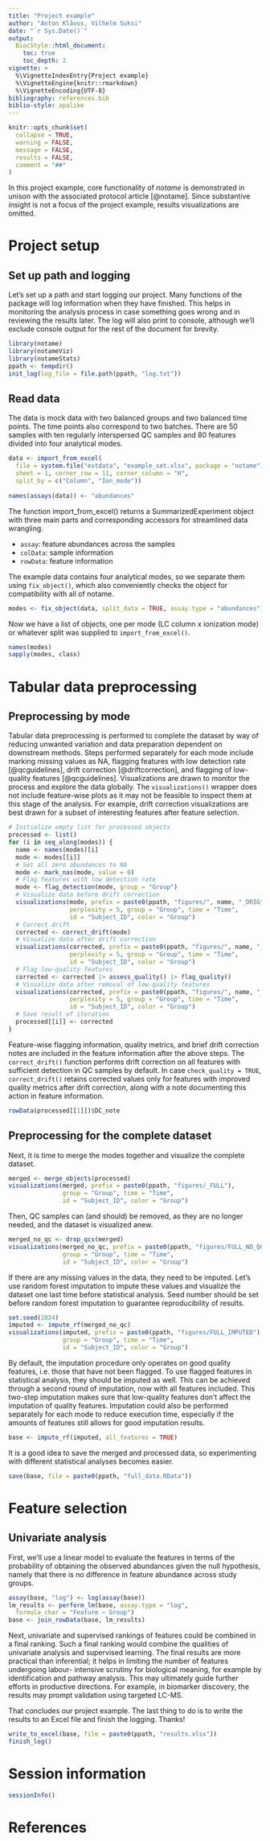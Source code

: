 ---
title: "Project example"
author: "Anton Klåvus, Vilhelm Suksi"
date: "`r Sys.Date()`"
output:
  BiocStyle::html_document:
    toc: true
    toc_depth: 2
vignette: >
  %\VignetteIndexEntry{Project example}
  %\VignetteEngine{knitr::rmarkdown}
  %\VignetteEncoding{UTF-8}
bibliography: references.bib
biblio-style: apalike
---

```{r setup, include = FALSE}
knitr::opts_chunk$set(
  collapse = TRUE,
  warning = FALSE,
  message = FALSE,
  results = FALSE,
  comment = "##"
)
```

In this project example, core functionality of *notame* is demonstrated in 
unison with the associated protocol article [@notame]. Since substantive 
insight is not a focus of the project example, results visualizations are 
omitted.

# Project setup

## Set up path and logging
Let's set up a path and start logging our project. Many functions of the 
package will log information when they have finished. This helps in monitoring 
the analysis process in case something goes wrong and in reviewing the results 
later. The log will also print to console, although we'll exclude console 
output for the rest of the document for brevity.

```{r, results = 'markup'}
library(notame)
library(notameViz)
library(notameStats)
ppath <- tempdir()
init_log(log_file = file.path(ppath, "log.txt"))
```

## Read data
The data is mock data with two balanced groups and two balanced time points. 
The time points also correspond to two batches. There are 50 samples with ten 
regularly interspersed QC samples and 80 features divided into four analytical 
modes.

```{r}
data <- import_from_excel(
  file = system.file("extdata", "example_set.xlsx", package = "notame"), 
  sheet = 1, corner_row = 11, corner_column = "H", 
  split_by = c("Column", "Ion_mode"))
  
names(assays(data)) <- "abundances"
```

The function import_from_excel() returns a SummarizedExperiment object with three 
main parts and corresponding accessors for streamlined data wrangling.

- `assay`: feature abundances across the samples  
- `colData`: sample information  
- `rowData`: feature information

The example data contains four analytical modes, so we separate them using 
`fix_object()`, which also conveniently checks the object for compatibility 
with all of notame. 

```{r}
modes <- fix_object(data, split_data = TRUE, assay.type = "abundances")
```

Now we have a list of objects, one per mode (LC column x 
ionization mode) or whatever split was supplied to `import_from_excel()`.

```{r, results = 'markup'}
names(modes)
sapply(modes, class)
```

# Tabular data preprocessing

## Preprocessing by mode
Tabular data preprocessing is performed to complete the dataset by way of 
reducing unwanted variation and data preparation dependent on downstream 
methods. Steps performed separately for each mode include marking missing 
values as NA, flagging features with low detection rate [@qcguidelines], drift 
correction [@driftcorrection], and flagging of low-quality features 
[@qcguidelines]. Visualizations are drawn to monitor the process and explore 
the data globally. The `visualizations()` wrapper does not include
feature-wise plots as it may not be feasible to inspect them at this 
stage of the analysis. For example, drift correction visualizations are best 
drawn for a subset of interesting features after feature selection.

```{r}
# Initialize empty list for processed objects
processed <- list()
for (i in seq_along(modes)) {
  name <- names(modes)[i]
  mode <- modes[[i]]
  # Set all zero abundances to NA
  mode <- mark_nas(mode, value = 0)
  # Flag features with low detection rate
  mode <- flag_detection(mode, group = "Group")
  # Visualize data before drift correction
  visualizations(mode, prefix = paste0(ppath, "figures/", name, "_ORIG"),
                 perplexity = 5, group = "Group", time = "Time", 
                 id = "Subject_ID", color = "Group")
  # Correct drift
  corrected <- correct_drift(mode)
  # Visualize data after drift correction
  visualizations(corrected, prefix = paste0(ppath, "figures/", name, "_DRIFT"),
                 perplexity = 5, group = "Group", time = "Time", 
                 id = "Subject_ID", color = "Group")
  # Flag low-quality features
  corrected <- corrected |> assess_quality() |> flag_quality()
  # Visualize data after removal of low-quality features
  visualizations(corrected, prefix = paste0(ppath, "figures/", name, "_CLEAN"),
                 perplexity = 5, group = "Group", time = "Time",
                 id = "Subject_ID", color = "Group")
  # Save result of iteration
  processed[[i]] <- corrected
}
```

Feature-wise flagging information, quality metrics, and brief drift correction 
notes are included in the feature information after the above steps.
The `correct_drift()` function performs drift correction on all features with 
sufficient detection in QC samples by default. In case `check_quality = TRUE`, 
`correct_drift()` retains corrected values only for features with improved 
quality metrics after drift correction, along with a note documenting this 
action in feature information. 

```{r, results = 'markup'}
rowData(processed[[1]])$DC_note
```

## Preprocessing for the complete dataset

Next, it is time to merge the modes together and visualize the complete dataset.

```{r}
merged <- merge_objects(processed)
visualizations(merged, prefix = paste0(ppath, "figures/_FULL"),
               group = "Group", time = "Time",
               id = "Subject_ID", color = "Group")
```

Then, QC samples can (and should) be removed, as they are no longer needed, and 
the dataset is visualized anew.

```{r}
merged_no_qc <- drop_qcs(merged)
visualizations(merged_no_qc, prefix = paste0(ppath, "figures/FULL_NO_QC"),
               group = "Group", time = "Time",
               id = "Subject_ID", color = "Group")
```

If there are any missing values in the data, they need to be imputed. Let's use 
random forest imputation to impute these values and visualize the dataset one 
last time before statistical analysis. Seed number should be set before random 
forest imputation to guarantee reproducibility of results.

```{r}
set.seed(2024)
imputed <- impute_rf(merged_no_qc)
visualizations(imputed, prefix = paste0(ppath, "figures/FULL_IMPUTED"),
               group = "Group", time = "Time",
               id = "Subject_ID", color = "Group")
```

By default, the imputation procedure only operates on good quality features, 
i.e. those that have not been flagged. To use flagged features in statistical 
analysis, they should be imputed as well. This can be achieved through a second 
round of imputation, now with all features included. This two-step imputation 
makes sure that low-quality features don't affect the imputation of quality 
features. Imputation could also be performed separately for each mode to reduce 
execution time, especially if the amounts of features still allows for good 
imputation results.

```{r}
base <- impute_rf(imputed, all_features = TRUE)
```

It is a good idea to save the merged and processed data, so experimenting with 
different statistical analyses becomes easier.

```{r}
save(base, file = paste0(ppath, "full_data.RData"))
```

# Feature selection

## Univariate analysis
First, we'll use a linear model to evaluate the features in terms of the 
probability of obtaining the observed abundances given the null hypothesis, 
namely that there is no difference in feature abundance across study groups.

```{r}
assay(base, "log") <- log(assay(base))
lm_results <- perform_lm(base, assay.type = "log", 
  formula_char = "Feature ~ Group")
base <- join_rowData(base, lm_results)
```

Next, univariate and supervised rankings of features could be combined in a 
final ranking. Such a final ranking would combine the qualities of univariate 
analysis and supervised learning. The final results are more practical than 
inferential; it helps in limiting the number of features undergoing labour-
intensive scrutiny for biological meaning, for example by identification and 
pathway analysis. This may ultimately guide further efforts in productive 
directions. For example, in biomarker discovery, the results may prompt 
validation using targeted LC-MS.

That concludes our project example. The last thing to do is to write the 
results to an Excel file and finish the logging. Thanks!

```{r}
write_to_excel(base, file = paste0(ppath, "results.xlsx"))
finish_log()
```

# Session information

```{r, echo = FALSE, results = 'markup'}
sessionInfo()
```

# References
